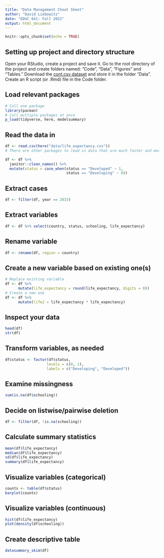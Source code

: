 ```yaml
---
title: "Data Management Cheat Sheet"
author: "David Liebowitz"
date: "EDUC 641: Fall 2022"
output: html_document
---
```


```r
knitr::opts_chunk$set(echo = TRUE)
```

## Setting up project and directory structure

Open your RStudio, create a project and save it. Go to the root directory of the project and create folders named: "Code", "Data", "Figures" and "Tables." Download the [cont.csv dataset](./data/cont.csv) and store it in the folder "Data". Create an R script (or .Rmd) file in the Code folder. 

## Load relevant packages
```r
# Call one package
library(pacman)
# Call multiple packages at once
p_load(tidyverse, here, modelsummary)
```

## Read the data in
```r
df <- read.csv(here("data/life_expectancy.csv"))
# There are other packages to read in data that are much faster and more flexible
```

```r
df <- df %>%
  janitor::clean_names() %>%
  mutate(status = case_when(status == "Developed" ~ 1,
                            status == "Developing" ~ 0))
```

## Extract cases
```r
df <- filter(df, year == 2015)
```

## Extract variables
```r
df <- df %>% select(country, status, schooling, life_expectancy)
```

## Rename variable
```r
df <- rename(df, region = country)
```

## Create a new variable based on existing one(s)
```r
# Replace existing variable
df <- df %>%  
      mutate(life_expectancy = round(life_expectancy, digits = 0))
# Create a new one
df <- df %>%
      mutate(life2 = life_expectancy * life_expectancy)
```

## Inspect your data
```r
head(df)
str(df)
```

## Transform variables, as needed
```r
df$status <- factor(df$status,
                   levels = c(0, 1),
                   labels = c("Developing", "Developed"))
```


## Examine missingness
```r
sum(is.na(df$schooling))
```

## Decide on listwise/pairwise deletion
```r
df <- filter(df, !is.na(schooling))
```

## Calculate summary statistics
```r
mean(df$life_expectancy)
median(df$life_expectancy)
sd(df$life_expectancy)
summary(df$life_expectancy)
```

## Visualize variables (categorical)
```r
counts <- table(df$status)
barplot(counts)
```

## Visualize variables (continuous)
```r
hist(df$life_expectancy)
plot(density(df$schooling))
```

## Create descriptive table
```r
datasummary_skim(df)
```

